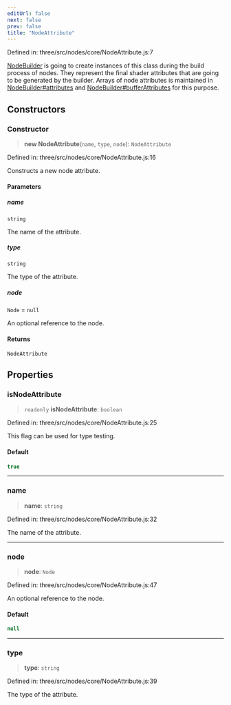 ```yaml
---
editUrl: false
next: false
prev: false
title: "NodeAttribute"
---
```


Defined in: three/src/nodes/core/NodeAttribute.js:7

[NodeBuilder](Three.WebGPU.NodeBuilder.html) is going to create instances of this class during the build process
of nodes. They represent the final shader attributes that are going to be generated
by the builder. Arrays of node attributes is maintained in [NodeBuilder#attributes](Three.WebGPU.NodeBuilder.html#attributes)
and [NodeBuilder#bufferAttributes](Three.WebGPU.NodeBuilder.html#bufferattributes) for this purpose.

## Constructors

### Constructor

> **new NodeAttribute**(`name`, `type`, `node`): `NodeAttribute`

Defined in: three/src/nodes/core/NodeAttribute.js:16

Constructs a new node attribute.

#### Parameters

##### name

`string`

The name of the attribute.

##### type

`string`

The type of the attribute.

##### node

`Node` = `null`

An optional reference to the node.

#### Returns

`NodeAttribute`

## Properties

### isNodeAttribute

> `readonly` **isNodeAttribute**: `boolean`

Defined in: three/src/nodes/core/NodeAttribute.js:25

This flag can be used for type testing.

#### Default

```ts
true
```

***

### name

> **name**: `string`

Defined in: three/src/nodes/core/NodeAttribute.js:32

The name of the attribute.

***

### node

> **node**: `Node`

Defined in: three/src/nodes/core/NodeAttribute.js:47

An optional reference to the node.

#### Default

```ts
null
```

***

### type

> **type**: `string`

Defined in: three/src/nodes/core/NodeAttribute.js:39

The type of the attribute.
